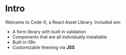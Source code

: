 
<Meta title="Code-x/Intro" />

# Intro

Welcome to Code-X, a React Asset Library. Included are:

- A form library with built in validation
- Components that are all individually installable
- Built in i18n
- Customizable theming via **JSS**
